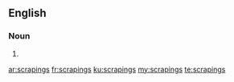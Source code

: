 ==English==

===Noun===
{{head|en|plural}}

# {{plural of|scraping|lang=en|nocat=1}}

[[ar:scrapings]]
[[fr:scrapings]]
[[ku:scrapings]]
[[my:scrapings]]
[[te:scrapings]]